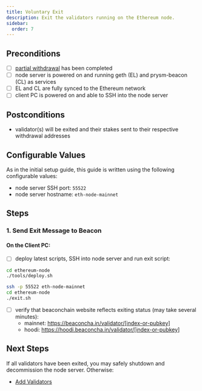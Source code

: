 ```yaml
---
title: Voluntary Exit
description: Exit the validators running on the Ethereum node.
sidebar:
  order: 7
---
```

## Preconditions
- [ ] [partial withdrawal](../partial-withdrawal/) has been completed
- [ ] node server is powered on and running geth (EL) and prysm-beacon (CL) as services
- [ ] EL and CL are fully synced to the Ethereum network
- [ ] client PC is powered on and able to SSH into the node server

## Postconditions
- validator(s) will be exited and their stakes sent to their respective withdrawal addresses

## Configurable Values
As in the initial setup guide, this guide is written using the following configurable values:
- node server SSH port: `55522`
- node server hostname: `eth-node-mainnet`

## Steps

### 1. Send Exit Message to Beacon

#### On the Client PC:

- [ ] deploy latest scripts, SSH into node server and run exit script:

```bash
cd ethereum-node
./tools/deploy.sh

ssh -p 55522 eth-node-mainnet
cd ethereum-node
./exit.sh
```

- [ ] verify that beaconchain website reflects exiting status (may take several minutes):
	- mainnet: https://beaconcha.in/validator/[index-or-pubkey]
	- hoodi:   https://hoodi.beaconcha.in/validator/[index-or-pubkey]

## Next Steps
If all validators have been exited, you may safely shutdown and decommission the node server.  Otherwise:

- [Add Validators](../add-validators/)

